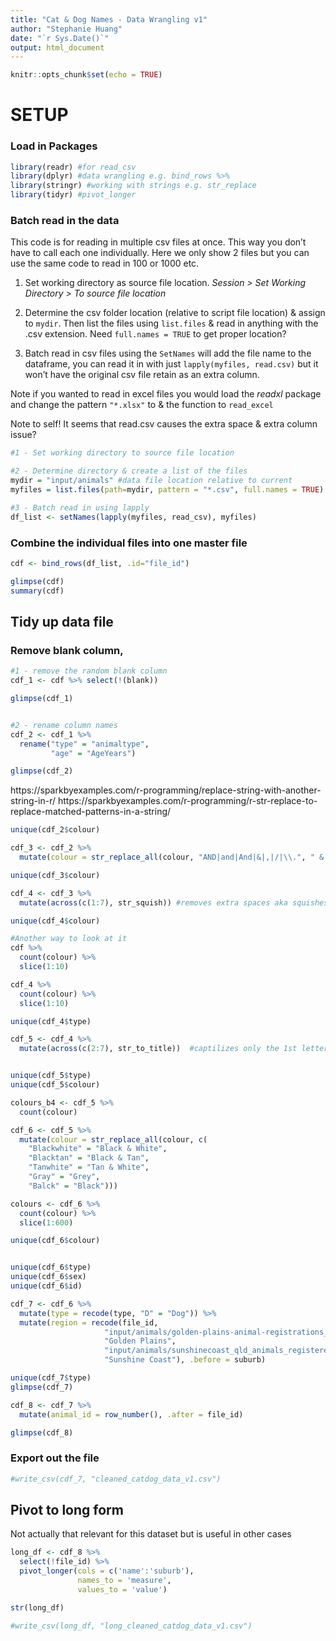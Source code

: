 ```yaml
---
title: "Cat & Dog Names - Data Wrangling v1"
author: "Stephanie Huang"
date: "`r Sys.Date()`"
output: html_document
---
```


```r
knitr::opts_chunk$set(echo = TRUE)
```

# SETUP 
### Load in Packages

```r
library(readr) #for read_csv
library(dplyr) #data wrangling e.g. bind_rows %>%
library(stringr) #working with strings e.g. str_replace
library(tidyr) #pivot_longer

```

### Batch read in the data

This code is for reading in multiple csv files at once. This way you don't have to call each one individually. Here we only show 2 files but you can use the same code to read in 100 or 1000 etc.

1.  Set working directory as source file location. *Session > Set Working Directory > To source file location*

2.  Determine the csv folder location (relative to script file location) & assign to `mydir`. Then list the files using `list.files` & read in anything with the .csv extension. Need `full.names = TRUE` to get proper location?

3.  Batch read in csv files using the `SetNames` will add the file name to the dataframe, you can read it in with just `lapply(myfiles, read.csv)` but it won't have the original csv file retain as an extra column.

Note if you wanted to read in excel files you would load the *readxl* package and change the pattern `"*.xlsx"` to & the function to `read_excel`

Note to self! It seems that read.csv causes the extra space & extra column issue?
```r
#1 - Set working directory to source file location

#2 - Determine directory & create a list of the files
mydir = "input/animals" #data file location relative to current
myfiles = list.files(path=mydir, pattern = "*.csv", full.names = TRUE) # lists out csv files

#3 - Batch read in using lapply
df_list <- setNames(lapply(myfiles, read_csv), myfiles)

```


### Combine the individual files into one master file

```r
cdf <- bind_rows(df_list, .id="file_id")

glimpse(cdf)
summary(cdf)

```

## Tidy up data file
### Remove blank column,
```r
#1 - remove the random blank column
cdf_1 <- cdf %>% select(!(blank))

glimpse(cdf_1)


#2 - rename column names
cdf_2 <- cdf_1 %>% 
  rename("type" = "animaltype",
         "age" = "AgeYears")

glimpse(cdf_2)

```


https://sparkbyexamples.com/r-programming/replace-string-with-another-string-in-r/
https://sparkbyexamples.com/r-programming/r-str-replace-to-replace-matched-patterns-in-a-string/
```r
unique(cdf_2$colour)

cdf_3 <- cdf_2 %>%
  mutate(colour = str_replace_all(colour, "AND|and|And|&|,|/|\\.", " & "))

unique(cdf_3$colour)

cdf_4 <- cdf_3 %>%
  mutate(across(c(1:7), str_squish)) #removes extra spaces aka squishes down 

unique(cdf_4$colour)

```

```r
#Another way to look at it
cdf %>%
  count(colour) %>%
  slice(1:10)

cdf_4 %>%
  count(colour) %>%
  slice(1:10)
```


```r
unique(cdf_4$type)

cdf_5 <- cdf_4 %>%
  mutate(across(c(2:7), str_to_title))  #captilizes only the 1st letter of the word


unique(cdf_5$type)
unique(cdf_5$colour)

colours_b4 <- cdf_5 %>%
  count(colour) 

cdf_6 <- cdf_5 %>%
  mutate(colour = str_replace_all(colour, c(
    "Blackwhite" = "Black & White",
    "Blacktan" = "Black & Tan",
    "Tanwhite" = "Tan & White",
    "Gray" = "Grey",
    "Balck" = "Black")))

colours <- cdf_6 %>%
  count(colour) %>%
  slice(1:600)

unique(cdf_6$colour)

```



```r


```

```r
unique(cdf_6$type)
unique(cdf_6$sex)
unique(cdf_6$id)

cdf_7 <- cdf_6 %>%
  mutate(type = recode(type, "D" = "Dog")) %>% 
  mutate(region = recode(file_id, 
                     "input/animals/golden-plains-animal-registrations_v2.csv" =
                     "Golden Plains",
                     "input/animals/sunshinecoast_qld_animals_registered_v2.csv" =
                     "Sunshine Coast"), .before = suburb)

unique(cdf_7$type)
glimpse(cdf_7)  

```


```r

cdf_8 <- cdf_7 %>% 
  mutate(animal_id = row_number(), .after = file_id)

glimpse(cdf_8)

```

### Export out the file
```r
#write_csv(cdf_7, "cleaned_catdog_data_v1.csv")

```


## Pivot to long form
Not actually that relevant for this dataset but is useful in other cases
```r
long_df <- cdf_8 %>%
  select(!file_id) %>%
  pivot_longer(cols = c('name':'suburb'),
               names_to = 'measure',
               values_to = 'value')

str(long_df)
```


```r
#write_csv(long_df, "long_cleaned_catdog_data_v1.csv")
```
